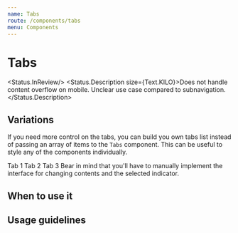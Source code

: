 ```yaml
---
name: Tabs
route: /components/tabs
menu: Components
---
```



# Tabs

<Status.InReview/> <Status.Description size={Text.KILO}>Does not handle content overflow on mobile. Unclear use case compared to subnavigation.</Status.Description>

<Playground>
  <Tabs
    items={[
      { id: 'one', tab: 'Tab 1', panel: 'Content 1' },
      { id: 'two', tab: 'Tab 2', panel: 'Content 2' },
      { id: 'three', tab: 'Tab 3', panel: 'Content 3' },
      { id: 'four', tab: 'Tab 4', panel: 'Content 4' }
    ]}
  />
</Playground>

<Props of={Tabs} />

## Variations

If you need more control on the tabs, you can build you own tabs list instead of passing an array of items to the `Tabs` component. This can be useful to style any of the components individually.

<Playground>
  <TabList>
    <Tab selected>Tab 1</Tab>
    <Tab>Tab 2</Tab>
    <Tab>Tab 3</Tab>
  </TabList>
  <TabPanel style={{ padding: '12px' }}>
    Bear in mind that you'll have to manually implement the interface for
    changing contents and the selected indicator.
  </TabPanel>
</Playground>

## When to use it

## Usage guidelines
